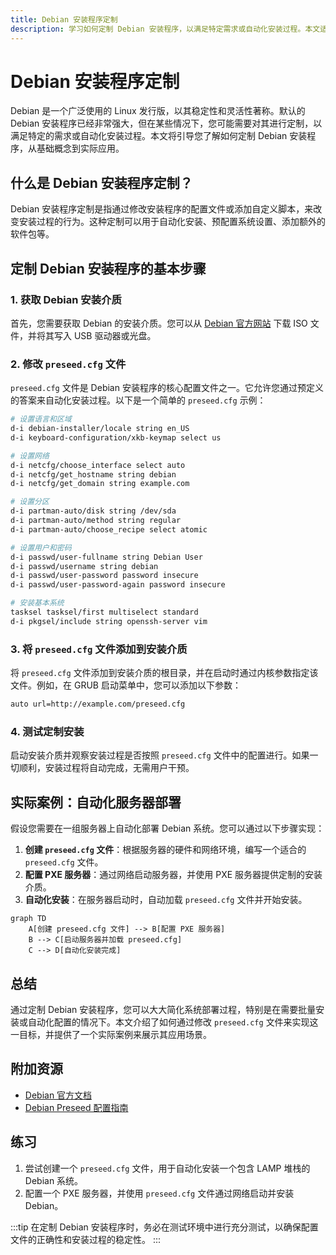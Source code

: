 ```yaml
---
title: Debian 安装程序定制
description: 学习如何定制 Debian 安装程序，以满足特定需求或自动化安装过程。本文适合初学者，将逐步讲解如何修改和配置 Debian 安装程序。
---
```


# Debian 安装程序定制

Debian 是一个广泛使用的 Linux 发行版，以其稳定性和灵活性著称。默认的 Debian 安装程序已经非常强大，但在某些情况下，您可能需要对其进行定制，以满足特定的需求或自动化安装过程。本文将引导您了解如何定制 Debian 安装程序，从基础概念到实际应用。

## 什么是 Debian 安装程序定制？

Debian 安装程序定制是指通过修改安装程序的配置文件或添加自定义脚本，来改变安装过程的行为。这种定制可以用于自动化安装、预配置系统设置、添加额外的软件包等。

## 定制 Debian 安装程序的基本步骤

### 1. 获取 Debian 安装介质

首先，您需要获取 Debian 的安装介质。您可以从 [Debian 官方网站](https://www.debian.org/distrib/) 下载 ISO 文件，并将其写入 USB 驱动器或光盘。

### 2. 修改 `preseed.cfg` 文件

`preseed.cfg` 文件是 Debian 安装程序的核心配置文件之一。它允许您通过预定义的答案来自动化安装过程。以下是一个简单的 `preseed.cfg` 示例：

```bash
# 设置语言和区域
d-i debian-installer/locale string en_US
d-i keyboard-configuration/xkb-keymap select us

# 设置网络
d-i netcfg/choose_interface select auto
d-i netcfg/get_hostname string debian
d-i netcfg/get_domain string example.com

# 设置分区
d-i partman-auto/disk string /dev/sda
d-i partman-auto/method string regular
d-i partman-auto/choose_recipe select atomic

# 设置用户和密码
d-i passwd/user-fullname string Debian User
d-i passwd/username string debian
d-i passwd/user-password password insecure
d-i passwd/user-password-again password insecure

# 安装基本系统
tasksel tasksel/first multiselect standard
d-i pkgsel/include string openssh-server vim
```

### 3. 将 `preseed.cfg` 文件添加到安装介质

将 `preseed.cfg` 文件添加到安装介质的根目录，并在启动时通过内核参数指定该文件。例如，在 GRUB 启动菜单中，您可以添加以下参数：

```bash
auto url=http://example.com/preseed.cfg
```

### 4. 测试定制安装

启动安装介质并观察安装过程是否按照 `preseed.cfg` 文件中的配置进行。如果一切顺利，安装过程将自动完成，无需用户干预。

## 实际案例：自动化服务器部署

假设您需要在一组服务器上自动化部署 Debian 系统。您可以通过以下步骤实现：

1. **创建 `preseed.cfg` 文件**：根据服务器的硬件和网络环境，编写一个适合的 `preseed.cfg` 文件。
2. **配置 PXE 服务器**：通过网络启动服务器，并使用 PXE 服务器提供定制的安装介质。
3. **自动化安装**：在服务器启动时，自动加载 `preseed.cfg` 文件并开始安装。

```mermaid
graph TD
    A[创建 preseed.cfg 文件] --> B[配置 PXE 服务器]
    B --> C[启动服务器并加载 preseed.cfg]
    C --> D[自动化安装完成]
```

## 总结

通过定制 Debian 安装程序，您可以大大简化系统部署过程，特别是在需要批量安装或自动化配置的情况下。本文介绍了如何通过修改 `preseed.cfg` 文件来实现这一目标，并提供了一个实际案例来展示其应用场景。

## 附加资源

- [Debian 官方文档](https://www.debian.org/doc/)
- [Debian Preseed 配置指南](https://wiki.debian.org/DebianInstaller/Preseed)

## 练习

1. 尝试创建一个 `preseed.cfg` 文件，用于自动化安装一个包含 LAMP 堆栈的 Debian 系统。
2. 配置一个 PXE 服务器，并使用 `preseed.cfg` 文件通过网络启动并安装 Debian。

:::tip
在定制 Debian 安装程序时，务必在测试环境中进行充分测试，以确保配置文件的正确性和安装过程的稳定性。
:::